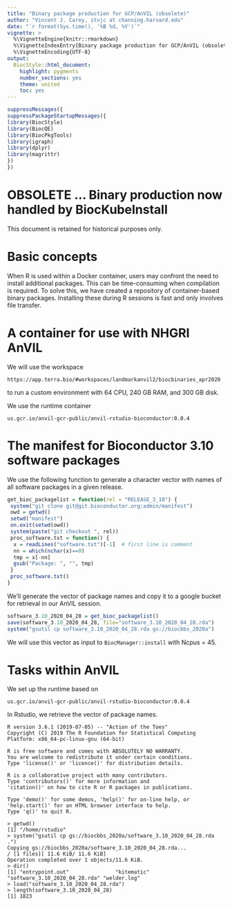 ```yaml
---
title: "Binary package production for GCP/AnVIL (obsolete)"
author: "Vincent J. Carey, stvjc at channing.harvard.edu"
date: "`r format(Sys.time(), '%B %d, %Y')`"
vignette: >
  %\VignetteEngine{knitr::rmarkdown}
  %\VignetteIndexEntry{Binary package production for GCP/AnVIL (obsolete)"}
  %\VignetteEncoding{UTF-8}
output:
  BiocStyle::html_document:
    highlight: pygments
    number_sections: yes
    theme: united
    toc: yes
---
```

```r
suppressMessages({
suppressPackageStartupMessages({
library(BiocStyle)
library(BiocQE)
library(BiocPkgTools)
library(igraph)
library(dplyr)
library(magrittr)
})
})
```

# OBSOLETE ... Binary production now handled by BiocKubeInstall

This document is retained for historical purposes only.

# Basic concepts

When R is used within a Docker container, users may confront
the need to install additional packages.  This can be time-consuming
when compilation is required.  To solve this, we have created
a repository of container-based binary packages.  Installing
these during R sessions is fast and only involves file transfer.

# A container for use with NHGRI AnVIL

We will use the workspace

```
https://app.terra.bio/#workspaces/landmarkanvil2/biocbinaries_apr2020
```

to run a custom environment with 64 CPU, 240 GB RAM, and 300 GB disk.

We use the runtime container 

```
us.gcr.io/anvil-gcr-public/anvil-rstudio-bioconductor:0.0.4
```

# The manifest for Bioconductor 3.10 software packages

We use the following function to generate a character
vector with names of all software packages in a given
release.
```r
get_bioc_packagelist = function(rel = "RELEASE_3_10") {
 system("git clone git@git.bioconductor.org:admin/manifest")
 owd = getwd()
 setwd("manifest")
 on.exit(setwd(owd))
 system(paste("git checkout ", rel))
 proc_software.txt = function() {
  x = readLines("software.txt")[-1]  # first line is comment
  nn = which(nchar(x)==0)
  tmp = x[-nn]
  gsub("Package: ", "", tmp)
 }
 proc_software.txt()
}
```
We'll generate the vector of package names and copy it
to a google bucket for retrieval in our AnVIL session.

```r
software_3.10_2020_04_28 = get_bioc_packagelist()
save(software_3.10_2020_04_28, file="software_3.10_2020_04_28.rda")
system("gsutil cp software_3.10_2020_04_28.rda gs://biocbbs_2020a")
```

We will use this vector as input to `BiocManager::install` with
Ncpus = 45.

# Tasks within AnVIL

We set up the runtime based on
```
us.gcr.io/anvil-gcr-public/anvil-rstudio-bioconductor:0.0.4
```

In Rstudio, we retrieve the vector of package names.

```
R version 3.6.1 (2019-07-05) -- "Action of the Toes"
Copyright (C) 2019 The R Foundation for Statistical Computing
Platform: x86_64-pc-linux-gnu (64-bit)

R is free software and comes with ABSOLUTELY NO WARRANTY.
You are welcome to redistribute it under certain conditions.
Type 'license()' or 'licence()' for distribution details.

R is a collaborative project with many contributors.
Type 'contributors()' for more information and
'citation()' on how to cite R or R packages in publications.

Type 'demo()' for some demos, 'help()' for on-line help, or
'help.start()' for an HTML browser interface to help.
Type 'q()' to quit R.

> getwd()
[1] "/home/rstudio"
> system("gsutil cp gs://biocbbs_2020a/software_3.10_2020_04_28.rda .")
Copying gs://biocbbs_2020a/software_3.10_2020_04_28.rda...
/ [1 files][ 11.6 KiB/ 11.6 KiB]                                                
Operation completed over 1 objects/11.6 KiB.                                     
> dir()
[1] "entrypoint.out"               "kitematic"                    "software_3.10_2020_04_28.rda" "welder.log"                  
> load("software_3.10_2020_04_28.rda")
> length(software_3.10_2020_04_28)
[1] 1823
```



